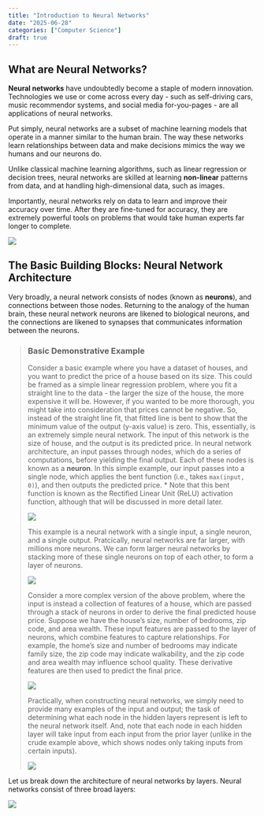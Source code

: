 ```yaml
---
title: "Introduction to Neural Networks"
date: "2025-06-28"
categories: ["Computer Science"]
draft: true
--- 
```


## What are Neural Networks?

**Neural networks** have undoubtedly become a staple of modern innovation. Technologies we use or come across every day - such as self-driving cars, music recommendor systems, and social media for-you-pages - are all applications of neural networks.

Put simply, neural networks are a subset of machine learning models that operate in a manner similar to the human brain. The way these networks learn relationships between data and make decisions mimics the way we humans and our neurons do. 

Unlike classical machine learning algorithms, such as linear regression or decision trees, neural networks are skilled at learning **non-linear** patterns from data, and at handling high-dimensional data, such as images.

Importantly, neural networks rely on data to learn and improve their accuracy over time. After they are fine-tuned for accuracy, they are extremely powerful tools on problems that would take human experts far longer to complete.

![](neurons.png)

## The Basic Building Blocks: Neural Network Architecture
Very broadly, a neural network consists of nodes (known as **neurons**), and connections between those nodes. Returning to the analogy of the human brain, these neural network neurons are likened to biological neurons, and the connections are likened to synapses that communicates information between the neurons.

> ### Basic Demonstrative Example
> Consider a basic example where you have a dataset of houses, and you want to predict the price of a house based on its size. This could be framed as a simple linear regression problem, where you fit a straight line to the data - the larger the size of the house, the more expensive it will be. However, if you wanted to be more thorough, you might take into consideration that prices cannot be negative. So, instead of the straight line fit, that fitted line is bent to show that the minimum value of the output (y-axis value) is zero. 
> This, essentially, is an extremely simple neural network. The input of this network is the size of house, and the output is its predicted price. In neural network architecture, an input passes through nodes, which do a series of computations, before yielding the final output. Each of these nodes is known as a **neuron**. In this simple example, our input passes into a single node, which applies the bent function (i.e., takes `max(input, 0)`), and then outputs the predicted price.
> * Note that this bent function is known as the Rectified Linear Unit (ReLU) activation function, although that will be discussed in more detail later.
> 
> ![](simple_example_2.png)
>
> This example is a neural network with a single input, a single neuron, and a single output. Pratcically, neural networks are far larger, with millions more neurons. We can form larger neural networks by stacking more of these single neurons on top of each other, to form a layer of neurons. 
>
> ![](single_neuron.png)
>
> Consider a more complex version of the above problem, where the input is instead a collection of features of a house, which are passed through a stack of neurons in order to derive the final predicted house price. Suppose we have the house's size, number of bedrooms, zip code, and area wealth. These input features are passed to the layer of neurons, which combine features to capture relationships. For example, the home's size and number of bedrooms may indicate family size, the zip code may indicate walkability, and the zip code and area wealth may influence school quality. These derivative features are then used to predict the final price.
>
> ![](more_complex_example.png)
>
> Practically, when constructing neural networks, we simply need to provide many examples of the input and output; the task of determining what each node in the hidden layers represent is left to the neural network itself. And, note that each node in each hidden layer will take input from each input from the prior layer (unlike in the crude example above, which shows nodes only taking inputs from certain inputs). 
>
> ![](basic_nn_structure.png)

Let us break down the architecture of neural networks by layers. Neural networks consist of three broad layers: 

![](nn_structure.jpg)